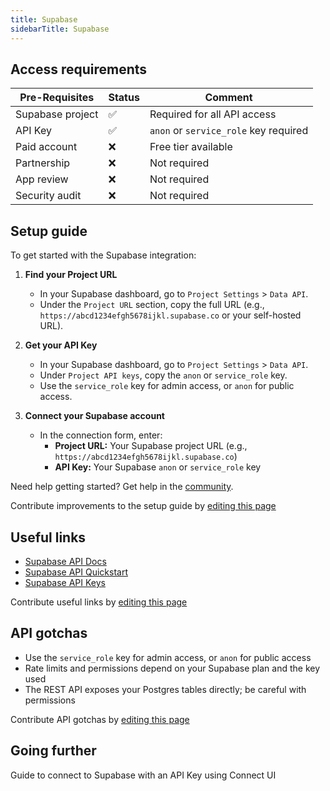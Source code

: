 ```yaml
---
title: Supabase
sidebarTitle: Supabase
---
```



<Overview />
<PreBuiltTooling />
<PreBuiltUseCases />

## Access requirements
| Pre-Requisites      | Status | Comment |
|---------------------|--------|---------|
| Supabase project    | ✅     | Required for all API access |
| API Key             | ✅     | `anon` or `service_role` key required |
| Paid account        | ❌     | Free tier available |
| Partnership         | ❌     | Not required |
| App review          | ❌     | Not required |
| Security audit      | ❌     | Not required |


## Setup guide

To get started with the Supabase integration:

1. **Find your Project URL**
   - In your Supabase dashboard, go to `Project Settings` > `Data API`.
   - Under the `Project URL` section, copy the full URL (e.g., `https://abcd1234efgh5678ijkl.supabase.co` or your self-hosted URL).

2. **Get your API Key**
   - In your Supabase dashboard, go to `Project Settings` > `Data API`.
   - Under `Project API keys`, copy the `anon` or `service_role` key.
   - Use the `service_role` key for admin access, or `anon` for public access.

3. **Connect your Supabase account**
   - In the connection form, enter:
     - **Project URL:** Your Supabase project URL (e.g., `https://abcd1234efgh5678ijkl.supabase.co`)
     - **API Key:** Your Supabase `anon` or `service_role` key

<Tip>Need help getting started? Get help in the [community](https://nango.dev/slack).</Tip>

<Note>Contribute improvements to the setup guide by [editing this page](https://github.com/nangohq/nango/tree/master/docs-v2/integrations/all/supabase.mdx)</Note>


## Useful links
- [Supabase API Docs](https://supabase.com/docs/guides/api)
- [Supabase API Quickstart](https://supabase.com/docs/guides/api/quickstart)
- [Supabase API Keys](https://supabase.com/docs/guides/api/api-keys)

<Note>Contribute useful links by [editing this page](https://github.com/nangohq/nango/tree/master/docs-v2/integrations/all/supabase.mdx)</Note>

## API gotchas
- Use the `service_role` key for admin access, or `anon` for public access
- Rate limits and permissions depend on your Supabase plan and the key used
- The REST API exposes your Postgres tables directly; be careful with permissions

<Note>Contribute API gotchas by [editing this page](https://github.com/nangohq/nango/tree/master/docs-v2/integrations/all/supabase.mdx)</Note>

## Going further

<Card title="Connect to Supabase" icon="link" href="/integrations/all/supabase/connect" horizontal>
  Guide to connect to Supabase with an API Key using Connect UI
</Card> 